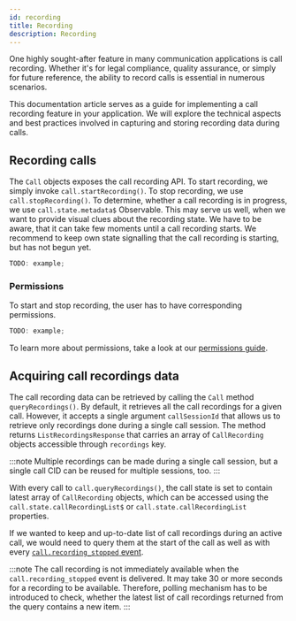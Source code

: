 ```yaml
---
id: recording
title: Recording
description: Recording
---
```


One highly sought-after feature in many communication applications is call recording. Whether it's for legal compliance, quality assurance, or simply for future reference, the ability to record calls is essential in numerous scenarios.

This documentation article serves as a guide for implementing a call recording feature in your application. We will explore the technical aspects and best practices involved in capturing and storing recording data during calls.

## Recording calls

The `Call` objects exposes the call recording API. To start recording, we simply invoke `call.startRecording()`. To stop recording, we use `call.stopRecording()`.
To determine, whether a call recording is in progress, we use `call.state.metadata$` Observable. This may serve us well, when we want to provide visual clues about the recording state. We have to be aware, that it can take few moments until a call recording starts. We recommend to keep own state signalling that the call recording is starting, but has not begun yet.

```typescript
TODO: example;
```

### Permissions

To start and stop recording, the user has to have corresponding permissions.

```typescript
TODO: example;
```

To learn more about permissions, take a look at our [permissions guide](../../guides/permissions-and-moderation).

## Acquiring call recordings data

The call recording data can be retrieved by calling the `Call` method `queryRecordings()`. By default, it retrieves all the call recordings for a given call. However, it accepts a single argument `callSessionId` that allows us to retrieve only recordings done during a single call session. The method returns `ListRecordingsResponse` that carries an array of `CallRecording` objects accessible through `recordings` key.

:::note
Multiple recordings can be made during a single call session, but a single call CID can be reused for multiple sessions, too.
:::

With every call to `call.queryRecordings()`, the call state is set to contain latest array of `CallRecording` objects, which can be accessed using the `call.state.callRecordingList$` or `call.state.callRecordingList` properties.

If we wanted to keep and up-to-date list of call recordings during an active call, we would need to query them at the start of the call as well as with every [`call.recording_stopped` event](../events).

:::note
The call recording is not immediately available when the `call.recording_stopped` event is delivered. It may take 30 or more seconds for a recording to be available. Therefore, polling mechanism has to be introduced to check, whether the latest list of call recordings returned from the query contains a new item.
:::
